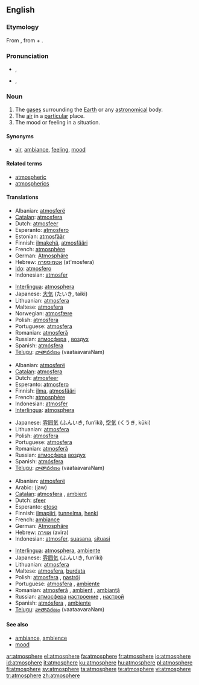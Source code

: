 {{wikipedia|dab=Atmosphere (disambiguation)|Atmosphere}}
{{also|atmosphère}}
==English==

===Etymology===
From {{NL.}} {{term|atmosphaera|lang=la}}, from {{etyl|grc}} {{term|ἀτμός|sc=polytonic|tr=atmos||steam|lang=grc}} + {{etyl|grc}} {{term|σφαῖρα|sc=polytonic|tr=sfaíra||sphere|lang=grc}}.

===Pronunciation===
* {{a|UK}} {{IPA|/ˈæt.məsˌfɛə(ɹ)/}}, {{SAMPA|"{t.m@s%fE@(r)/}}
* {{a|US}} {{IPA|/ˈætməsˌfɪɹ/}}, {{SAMPA|/"{tm@s%fIr/}}
*: {{audio|en-us-atmosphere.ogg|Audio (US)}}

===Noun===
{{wikipedia|atmosphere|Atmosphere (layer of gases)}}
{{en-noun}}

# The [[gas]]es surrounding the [[Earth]] or any [[astronomical]] body.
# The [[air]] in a [[particular]] place.
# The mood or feeling in a situation.

====Synonyms====
* {{sense|mood}} [[air]], [[ambiance]], [[feeling]], [[mood]]

====Related terms====
* [[atmospheric]]
* [[atmospherics]]

====Translations====
{{trans-top|gases surrounding the Earth}}
* Albanian: [[atmosferë]]
* [[Catalan]]: [[atmosfera]] {{f}}
* Dutch: [[atmosfeer]] {{m}}
* Esperanto: [[atmosfero]]
* Estonian: [[atmosfäär]]
* Finnish: [[ilmakehä]], [[atmosfääri]]
* French: [[atmosphère]] {{m}}
* German: [[Atmosphäre]] {{f}}
* Hebrew: [[אטמוספרה]] (at'mosfera) {{f}}
* [[Ido]]: [[atmosfero]]
* Indonesian: [[atmosfer]]
{{trans-mid}}
* [[Interlingua]]: [[atmosphera]]
* Japanese: [[大気]] (たいき, taiki)
* Lithuanian: [[atmosfera]] {{f}}
* Maltese: [[atmosfera]] {{f}}
* Norwegian: [[atmosfære]] {{m}}
* Polish: [[atmosfera]] {{f}}
* Portuguese: [[atmosfera]] {{f}}
* Romanian: [[atmosferă]] {{f}}
* Russian: [[атмосфера]] {{f}}, [[воздух]] {{m}}
* Spanish: [[atmósfera]] {{f}}
* [[Telugu]]: [[వాతావరణం]] (vaataavaraNam)
{{trans-bottom}}

{{trans-top|air in a particular place}}
* Albanian: [[atmosferë]]
* [[Catalan]]: [[atmosfera]] {{f}}
* Dutch: [[atmosfeer]] {{m}}
* Esperanto: [[atmosfero]]
* Finnish: [[ilma]], [[atmosfääri]]
* French: [[atmosphère]] {{m}}
* Indonesian: [[atmosfer]]
* [[Interlingua]]: [[atmosphera]]
{{trans-mid}}
* Japanese: [[雰囲気]] (ふんいき, fun’iki), [[空気]] (くうき, kūki)
* Lithuanian: [[atmosfera]] {{f}}
* Polish: [[atmosfera]] {{f}}
* Portuguese: [[atmosfera]] {{f}}
* Romanian: [[atmosferă]] {{f}}
* Russian: [[атмосфера]] {{f}} [[воздух]] {{m}}
* Spanish: [[atmósfera]] {{f}}
* [[Telugu]]: [[వాతావరణం]] (vaataavaraNam)
{{trans-bottom}}

{{trans-top|mood or feeling}}
* Albanian: [[atmosferë]]
* Arabic: {{Arab|[[جو]]}} (jaw)
* [[Catalan]]: [[atmosfera]] {{f}}, [[ambient]] {{m}}
* Dutch: [[sfeer]] {{m}}
* Esperanto: [[etoso]]
* Finnish: [[ilmapiiri]], [[tunnelma]], [[henki]]
* French: [[ambiance]] {{f}}
* German: [[Atmosphäre]]  {{f}}
* Hebrew: [[אווירה]] (avira) {{f}}
* Indonesian: [[atmosfer]], [[suasana]], [[situasi]]
{{trans-mid}}
* [[Interlingua]]: [[atmosphera]], [[ambiente]]
* Japanese: [[雰囲気]] (ふんいき, fun’iki)
* Lithuanian: [[atmosfera]] {{f}}
* Maltese: [[atmosfera]], [[burdata]]
* Polish: [[atmosfera]] {{f}}, [[nastrój]] {{m}}
* Portuguese: [[atmosfera]] {{f}}, [[ambiente]] {{m}}
* Romanian: [[atmosferă]] {{f}}, [[ambient]] {{m}}, [[ambianţă]] {{f}}
* Russian: [[атмосфера]] {{f}} [[настроение]] {{n}}, [[настрой]] {{m}}
* Spanish: [[atmósfera]] {{f}}, [[ambiente]] {{m}}
* [[Telugu]]: [[వాతావరణం]] (vaataavaraNam)
{{trans-bottom}}

====See also====
* [[ambiance]], [[ambience]]
* [[mood]]

[[ar:atmosphere]]
[[el:atmosphere]]
[[fa:atmosphere]]
[[fr:atmosphere]]
[[io:atmosphere]]
[[id:atmosphere]]
[[it:atmosphere]]
[[ku:atmosphere]]
[[hu:atmosphere]]
[[pl:atmosphere]]
[[fi:atmosphere]]
[[sv:atmosphere]]
[[ta:atmosphere]]
[[te:atmosphere]]
[[vi:atmosphere]]
[[tr:atmosphere]]
[[zh:atmosphere]]